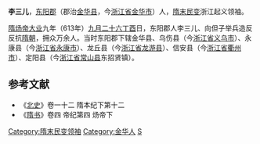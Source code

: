 '''李三儿'''，[[东阳郡|东阳郡]]（郡治[[金华县|金华县]]，今[[浙江省|浙江省]][[金华市|金华市]]）人，[[隋末民变|隋末民变]]浙江起义领袖。

[[隋炀帝|隋炀帝]][[大业|大业]]九年（613年）[[九月廿六|九月二十六]][[丁酉|丁酉]]日，东阳郡人李三儿、向但子举兵造反反抗[[隋朝|隋朝]]，拥众万余人。当时东阳郡下辖金华县、乌伤县（今[[浙江省|浙江省]][[义乌市|义乌市]]）、永康县（今[[浙江省|浙江省]][[永康市|永康市]]）、龙丘县（今[[浙江省|浙江省]][[龙游县|龙游县]]）、信安县（今[[浙江省|浙江省]][[衢州市|衢州市]]）、定阳县（今[[浙江省|浙江省]][[常山县|常山县]]东招贤镇）。

==参考文献==
*《[[北史|北史]]》卷一十二 隋本纪下第十二
*《[[隋书|隋书]]》卷四 帝纪第四 炀帝下
{{DEFAULTSORT:L}}
[[Category:隋末民变领袖|Category:隋末民变领袖]]
[[Category:金华人|Category:金华人]]
[[Category:李姓|S]]